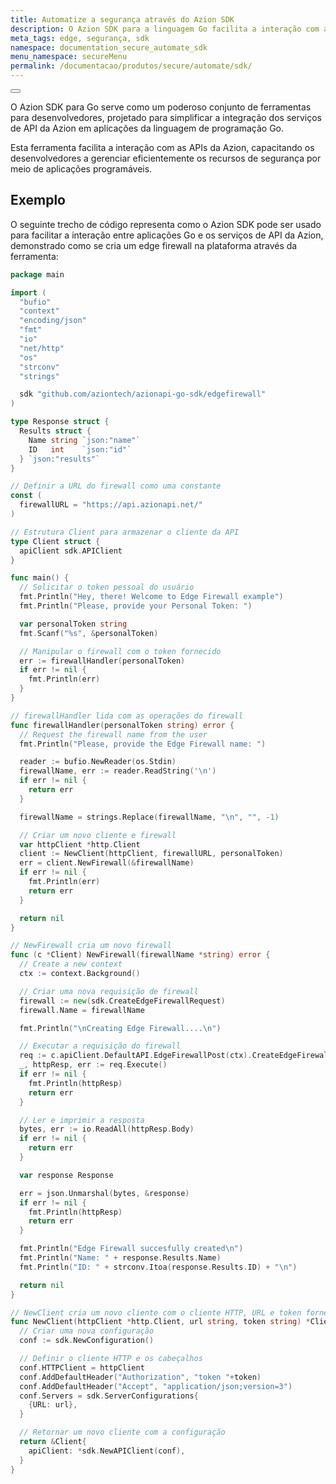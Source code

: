 ```yaml
---
title: Automatize a segurança através do Azion SDK
description: O Azion SDK para a linguagem Go facilita a interação com as APIs da Azion, capacitando os desenvolvedores a gerenciar eficientemente os recursos de segurança por meio de aplicações programáveis.
meta_tags: edge, segurança, sdk
namespace: documentation_secure_automate_sdk
menu_namespace: secureMenu
permalink: /documentacao/produtos/secure/automate/sdk/
---
```



<Button href="/pt-br/documentacao/devtools/sdk/go/" text="ir para a documentação de referência do Azion SDK" variant="secondary"></Button>

O Azion SDK para Go serve como um poderoso conjunto de ferramentas para desenvolvedores, projetado para simplificar a integração dos serviços de API da Azion em aplicações da linguagem de programação Go.

Esta ferramenta facilita a interação com as APIs da Azion, capacitando os desenvolvedores a gerenciar eficientemente os recursos de segurança por meio de aplicações programáveis.

## Exemplo 

O seguinte trecho de código representa como o Azion SDK pode ser usado para facilitar a interação entre aplicações Go e os serviços de API da Azion, demonstrado como se cria um edge firewall na plataforma através da ferramenta:

```go
package main

import (
  "bufio"
  "context"
  "encoding/json"
  "fmt"
  "io"
  "net/http"
  "os"
  "strconv"
  "strings"

  sdk "github.com/aziontech/azionapi-go-sdk/edgefirewall"
)

type Response struct {
  Results struct {
    Name string `json:"name"`
    ID   int    `json:"id"`
  } `json:"results"`
}

// Definir a URL do firewall como uma constante
const (
  firewallURL = "https://api.azionapi.net/"
)

// Estrutura Client para armazenar o cliente da API
type Client struct {
  apiClient sdk.APIClient
}

func main() {
  // Solicitar o token pessoal do usuário
  fmt.Println("Hey, there! Welcome to Edge Firewall example")
  fmt.Println("Please, provide your Personal Token: ")

  var personalToken string
  fmt.Scanf("%s", &personalToken)

  // Manipular o firewall com o token fornecido
  err := firewallHandler(personalToken)
  if err != nil {
    fmt.Println(err)
  }
}

// firewallHandler lida com as operações do firewall
func firewallHandler(personalToken string) error {
  // Request the firewall name from the user
  fmt.Println("Please, provide the Edge Firewall name: ")

  reader := bufio.NewReader(os.Stdin)
  firewallName, err := reader.ReadString('\n')
  if err != nil {
    return err
  }

  firewallName = strings.Replace(firewallName, "\n", "", -1)

  // Criar um novo cliente e firewall
  var httpClient *http.Client
  client := NewClient(httpClient, firewallURL, personalToken)
  err = client.NewFirewall(&firewallName)
  if err != nil {
    fmt.Println(err)
    return err
  }

  return nil
}

// NewFirewall cria um novo firewall
func (c *Client) NewFirewall(firewallName *string) error {
  // Create a new context
  ctx := context.Background()

  // Criar uma nova requisição de firewall
  firewall := new(sdk.CreateEdgeFirewallRequest)
  firewall.Name = firewallName

  fmt.Println("\nCreating Edge Firewall....\n")

  // Executar a requisição do firewall
  req := c.apiClient.DefaultAPI.EdgeFirewallPost(ctx).CreateEdgeFirewallRequest(*firewall)
  _, httpResp, err := req.Execute()
  if err != nil {
    fmt.Println(httpResp)
    return err
  }

  // Ler e imprimir a resposta
  bytes, err := io.ReadAll(httpResp.Body)
  if err != nil {
    return err
  }

  var response Response

  err = json.Unmarshal(bytes, &response)
  if err != nil {
    fmt.Println(httpResp)
    return err
  }

  fmt.Println("Edge Firewall succesfully created\n")
  fmt.Println("Name: " + response.Results.Name)
  fmt.Println("ID: " + strconv.Itoa(response.Results.ID) + "\n")

  return nil
}

// NewClient cria um novo cliente com o cliente HTTP, URL e token fornecidos
func NewClient(httpClient *http.Client, url string, token string) *Client {
  // Criar uma nova configuração
  conf := sdk.NewConfiguration()

  // Definir o cliente HTTP e os cabeçalhos
  conf.HTTPClient = httpClient
  conf.AddDefaultHeader("Authorization", "token "+token)
  conf.AddDefaultHeader("Accept", "application/json;version=3")
  conf.Servers = sdk.ServerConfigurations{
    {URL: url},
  }

  // Retornar um novo cliente com a configuração
  return &Client{
    apiClient: *sdk.NewAPIClient(conf),
  }
}
```